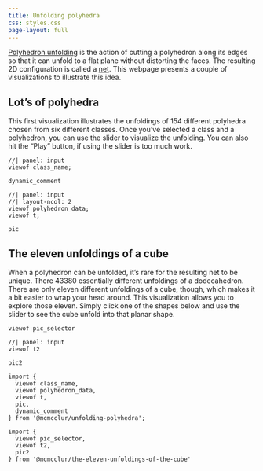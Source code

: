 ```yaml
---
title: Unfolding polyhedra
css: styles.css
page-layout: full
---
```


[Polyhedron unfolding](https://mathworld.wolfram.com/Unfolding.html) is the action of cutting a polyhedron along its edges so that it can unfold to a flat plane without distorting the faces. The resulting 2D configuration is called a [net](https://en.wikipedia.org/wiki/Net_(polyhedron)). This webpage presents a couple of visualizations to illustrate this idea.


## Lot's of polyhedra

This first visualization illustrates the unfoldings of 154 different polyhedra chosen from six different classes. Once you've selected a class and a polyhedron, you can use the slider to visualize the unfolding. You can also hit the "Play" button, if using the slider is too much work.


::: {.plain-controls}
```ojs
//| panel: input
viewof class_name;
```
:::
```ojs
dynamic_comment
```
::: {.plain-controls} 
```ojs
//| panel: input
//| layout-ncol: 2
viewof polyhedron_data;
viewof t;
```
:::

```ojs
pic
```

## The eleven unfoldings of a cube

When a polyhedron can be unfolded, it's rare for the resulting net to be unique. There 43380 essentially different unfoldings of a dodecahedron. There are only eleven different unfoldings of a cube, though, which makes it a bit easier to wrap your head around. This visualization allows you to explore those eleven. Simply click one of the shapes below and use the slider to see the cube unfold into that planar shape.

```ojs
viewof pic_selector
```

::: {.plain-controls style="max-width: 350px;"}
```ojs
//| panel: input
viewof t2
```
:::

```ojs
pic2
```

```ojs
import {
  viewof class_name, 
  viewof polyhedron_data,
  viewof t,
  pic,
  dynamic_comment
} from '@mcmcclur/unfolding-polyhedra';
```
```ojs
import {
  viewof pic_selector,
  viewof t2,
  pic2 
} from '@mcmcclur/the-eleven-unfoldings-of-the-cube'
```
